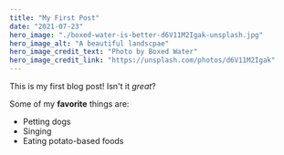 ```yaml
---
title: "My First Post"
date: "2021-07-23"
hero_image: "./boxed-water-is-better-d6V11M2Igak-unsplash.jpg"
hero_image_alt: "A beautiful landscpae"
hero_image_credit_text: "Photo by Boxed Water"
hero_image_credit_link: "https://unsplash.com/photos/d6V11M2Igak"
---
```


This is my first blog post! Isn't it *great*?

Some of my **favorite** things are:

* Petting dogs
* Singing
* Eating potato-based foods